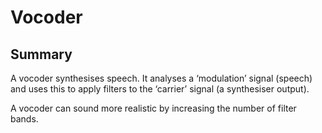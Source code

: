 # Vocoder

## Summary

A vocoder synthesises speech. It analyses a 'modulation' signal (speech) and uses this to apply filters to the 'carrier' signal (a synthesiser output).

A vocoder can sound more realistic by increasing the number of filter bands.

